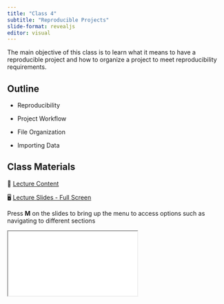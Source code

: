 ```yaml
---
title: "Class 4"
subtitle: "Reproducible Projects"
slide-format: revealjs
editor: visual
---
```


The main objective of this class is to learn what it means to have a reproducible project and how to organize a project to meet reproducibility requirements.

## Outline

-   Reproducibility

-   Project Workflow

-   File Organization

-   Importing Data

## Class Materials

📘 [Lecture Content](/lectures/lectures-class-4.html)

🖥️ [Lecture Slides - Full Screen](/slides/slides-class-4.html){target="_blank"}

Press **M** on the slides to bring up the menu to access options such as navigating to different sections

<div>

```{=html}
<iframe class="slide-deck" src="/slides/slides-class-4.html"></iframe>
```

</div>
